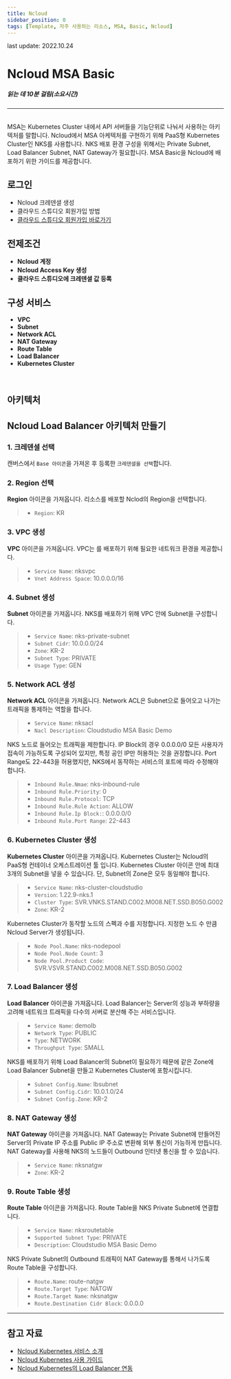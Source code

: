 ```yaml
---
title: Ncloud
sidebar_position: 0
tags: [Template, 자주 사용하는 리소스, MSA, Basic, Ncloud]
---
```



<span className="theme-doc-version-badge badge badge--secondary">
    last update: 2022.10.24
</span>

# Ncloud MSA Basic
##### 읽는 데 10분 걸림(소요시간)

*****
<br/>
MSA는 Kubernetes Cluster 내에서 API 서버들을 기능단위로 나눠서 사용하는 아키텍처를 말합니다.
Ncloud에서 MSA 아케텍처를 구현하기 위해 PaaS형 Kubernetes Cluster인 NKS를 사용합니다.
NKS 배포 환경 구성을 위해서는 Private Subnet, Load Balancer Subnet, NAT Gateway가 필요합니다.
MSA Basic을 Ncloud에 배포하기 위한 가이드를 제공합니다.

## 로그인
- <Link to="/docs/credential/createCredential">Ncloud 크레덴셜 생성</Link>
- <Link to="/docs/start/sign-up">클라우드 스튜디오 회원가입 방법</Link>
- [클라우드 스튜디오 회원가입 바로가기](https://cloudstudio.cloudraw.kr/signup)

## 전제조건
- **Ncloud 계정**
- **Ncloud Access Key 생성**
- **클라우드 스튜디오에 크레덴셜 값 등록**

## 구성 서비스
- **VPC**
- **Subnet**
- **Network ACL**
- **NAT Gateway**
- **Route Table**
- **Load Balancer**
- **Kubernetes Cluster**
<br/>

## 아키텍처

<caption caption="" src={ncloud13} />

## Ncloud Load Balancer 아키텍처 만들기
### 1. 크레덴셜 선택
캔버스에서 ```Base 아이콘```을 가져온 후 등록한 ```크레덴셜을 선택```합니다.

<caption caption="[그림.1] Ncloud MSA Basic 1" src={ncloud1} />

### 2. Region 선택
**Region** 아이콘을 가져옵니다. 리소스를 배포할 Nclod의 Region을 선택합니다.

> - ```Region```: KR

<caption caption="[그림.2] Ncloud MSA Basic 2" src={ncloud2} />

### 3. VPC 생성
**VPC** 아이콘을 가져옵니다. VPC는 를 배포하기 위해 필요한 네트워크 환경을 제공합니다.

> - ```Service Name```: nksvpc
> - ```Vnet Address Space```: 10.0.0.0/16

<caption caption="[그림.3] Ncloud MSA Basic 3" src={ncloud3} />

### 4. Subnet 생성
**Subnet** 아이콘을 가져옵니다. NKS를 배포하기 위해 VPC 안에 Subnet을 구성합니다.

> - ```Service Name```: nks-private-subnet
> - ```Subnet Cidr```: 10.0.0.0/24
> - ```Zone```: KR-2
> - ```Subnet Type```: PRIVATE
> - ```Usage Type```: GEN

<caption caption="[그림.4] Ncloud MSA Basic 4" src={ncloud4} />

### 5. Network ACL 생성
**Network ACL** 아이콘을 가져옵니다. Network ACL은 Subnet으로 들어오고 나가는 트래픽을 통제하는 역할을 합니다.

> - ```Service Name```: nksacl
> - ```Nacl Description```: Cloudstudio MSA Basic Demo

<caption caption="[그림.5] Ncloud MSA Basic 5" src={ncloud5} />

NKS 노드로 들어오는 트래픽을 제한합니다. 
IP Block의 경우 0.0.0.0/0 모든 사용자가 접속이 가능하도록 구성되어 있지만, 특정 공인 IP만 허용하는 것을 권장합니다.
Port Range도 22-443을 허용했지만, NKS에서 동작하는 서비스의 포트에 따라 수정해야 합니다.

> - ```Inbound Rule.Nmae```: nks-inbound-rule
> - ```Inbound Rule.Priority```: 0
> - ```Inbound Rule.Protocol```: TCP
> - ```Inbound Rule.Rule Action```: ALLOW
> - ```Inbound Rule.Ip Block:```: 0.0.0.0/0
> - ```Inbound Rule.Port Range```: 22-443

<caption caption="[그림.6] Ncloud MSA Basic 6" src={ncloud6} />


### 6. Kubernetes Cluster 생성
**Kubernetes Cluster** 아이콘을 가져옵니다. 
Kubernetes Cluster는 Ncloud의 PaaS형 컨테이너 오케스트레이션 툴 입니다.
Kubernetes Cluster 아이콘 안에 최대 3개의 Subnet을 넣을 수 있습니다.
단, Subnet의 Zone은 모두 동일해야 합니다.

> - ```Service Name```: nks-cluster-cloudstudio
> - ```Version```: 1.22.9-nks.1
> - ```Cluster Type```: SVR.VNKS.STAND.C002.M008.NET.SSD.B050.G002
> - ```Zone```: KR-2

<caption caption="[그림.7] Ncloud MSA Basic 7" src={ncloud7} />

Kubernetes Cluster가 동작할 노드의 스펙과 수를 지정합니다. 지정한 노드 수 만큼 Ncloud Server가 생성됩니다.

> - ```Node Pool.Name```: nks-nodepool
> - ```Node Pool.Node Count```: 3
> - ```Node Pool.Product Code```: SVR.VSVR.STAND.C002.M008.NET.SSD.B050.G002 

<caption caption="[그림.8] Ncloud MSA Basic 8" src={ncloud8} />

### 7. Load Balancer 생성
**Load Balancer** 아이콘을 가져옵니다. 
Load Balancer는 Server의 성능과 부하량을 고려해 네트워크 트래픽을 다수의 서버로 분산해 주는 서비스입니다.

> - ```Service Name```: demolb
> - ```Network Type```: PUBLIC
> - ```Type```: NETWORK
> - ```Throughput Type```: SMALL

<caption caption="[그림.9] Ncloud MSA Basic 9" src={ncloud9} />

NKS를 배포하기 위해 Load Balancer의 Subnet이 필요하기 때문에 같은 Zone에 Load Balancer Subnet을 만들고 
Kubernetes Cluster에 포함시킵니다.

> - ```Subnet Config.Name```: lbsubnet
> - ```Subnet Config.Cidr```: 10.0.1.0/24
> - ```Subnet Config.Zone```: KR-2

<caption caption="[그림.10] Ncloud MSA Basic 10" src={ncloud10} />

### 8. NAT Gateway 생성
**NAT Gateway** 아이콘을 가져옵니다. NAT Gateway는 Private Subnet에 만들어진 Server의 Private IP 주소를 Public IP 주소로 변환해 외부 통신이 가능하게 만듭니다.
NAT Gateway를 사용해 NKS의 노드들이 Outbound 인터넷 통신을 할 수 있습니다.

> - ```Service Name```: nksnatgw
> - ```Zone```: KR-2

<caption caption="[그림.11] Ncloud MSA Basic 11" src={ncloud11} />

### 9. Route Table 생성
**Route Table** 아이콘을 가져옵니다. Route Table을 NKS Private Subnet에 연결합니다.

> - ```Service Name```: nksroutetable
> - ```Supported Subnet Type```: PRIVATE
> - ```Description```: Cloudstudio MSA Basic Demo

<caption caption="[그림.12] Ncloud MSA Basic 12" src={ncloud12} />

NKS Private Subnet의 Outbound 트래픽이 NAT Gateway를 통해서 나가도록 Route Table을 구성합니다.

> - ```Route.Name```: route-natgw
> - ```Route.Target Type```: NATGW
> - ```Route.Target Name```: nksnatgw
> - ```Route.Destination Cidr Block```: 0.0.0.0

<caption caption="[그림.13] Ncloud MSA Basic 13" src={ncloud13} />


*****
## 참고 자료
- [Ncloud Kubernetes 서비스 소개](ncloud.com/product/containers/kubernetes)
- [Ncloud Kubernetes 사용 가이드](https://guide.ncloud-docs.com/docs/nks-nks-1-1)
- [Ncloud Kubernetes의 Load Balancer 연동](https://guide.ncloud-docs.com/docs/nks-nks-1-8)